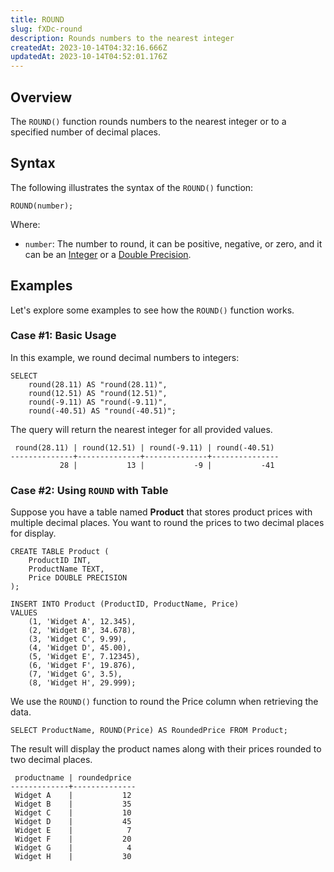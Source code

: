 ```yaml
---
title: ROUND
slug: fXDc-round
description: Rounds numbers to the nearest integer
createdAt: 2023-10-14T04:32:16.666Z
updatedAt: 2023-10-14T04:52:01.176Z
---
```


## **Overview**

The `ROUND()` function rounds numbers to the nearest integer or to a specified number of decimal places.

## **Syntax**

The following illustrates the syntax of the `ROUND()` function:

```pgsql
ROUND(number);
```

Where:

*   `number`: The number to round, it can be positive, negative, or zero, and it can be an [Integer](https://docs.oxla.com/numeric-type#_zXh8) or a [Double Precision](https://docs.oxla.com/numeric-type#s_DWu).

## **Examples**

Let's explore some examples to see how the `ROUND()` function works.

### Case #1: **Basic Usage**

In this example, we round decimal numbers to integers:

```pgsql
SELECT
    round(28.11) AS "round(28.11)",
    round(12.51) AS "round(12.51)",
    round(-9.11) AS "round(-9.11)",
    round(-40.51) AS "round(-40.51)";
```

The query will return the nearest integer for all provided values.

```pgsql
 round(28.11) | round(12.51) | round(-9.11) | round(-40.51) 
--------------+--------------+--------------+---------------
           28 |           13 |           -9 |           -41
```

### Case #2: Using `ROUND` with Table

Suppose you have a table named **Product** that stores product prices with multiple decimal places. You want to round the prices to two decimal places for display.&#x20;

```pgsql
CREATE TABLE Product (
    ProductID INT,
    ProductName TEXT,
    Price DOUBLE PRECISION
);

INSERT INTO Product (ProductID, ProductName, Price)
VALUES
    (1, 'Widget A', 12.345),
    (2, 'Widget B', 34.678),
    (3, 'Widget C', 9.99),
    (4, 'Widget D', 45.00),
    (5, 'Widget E', 7.12345),
    (6, 'Widget F', 19.876), 
    (7, 'Widget G', 3.5),
    (8, 'Widget H', 29.999);
```

We use the `ROUND()` function to round the Price column when retrieving the data.&#x20;

```pgsql
SELECT ProductName, ROUND(Price) AS RoundedPrice FROM Product;
```

The result will display the product names along with their prices rounded to two decimal places.

```pgsql
 productname | roundedprice 
-------------+--------------
 Widget A    |           12
 Widget B    |           35
 Widget C    |           10
 Widget D    |           45
 Widget E    |            7
 Widget F    |           20
 Widget G    |            4
 Widget H    |           30
```

